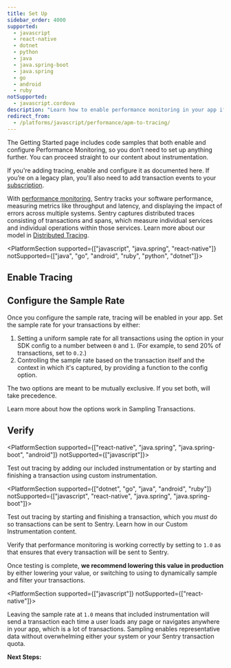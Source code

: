 ```yaml
---
title: Set Up
sidebar_order: 4000
supported:
  - javascript
  - react-native
  - dotnet
  - python
  - java
  - java.spring-boot
  - java.spring
  - go
  - android
  - ruby
notSupported:
  - javascript.cordova
description: "Learn how to enable performance monitoring in your app if it is not already set up."
redirect_from:
  - /platforms/javascript/performance/apm-to-tracing/
---
```


<Alert level="info" title="Do you need to set up?">

The Getting Started page includes code samples that both enable and configure Performance Monitoring, so you don’t need to set up anything further. You can proceed straight to our content about instrumentation.

If you're adding tracing, enable and configure it as documented here. If you’re on a legacy plan, you'll also need to add transaction events to your [subscription](https://sentry.io/pricing/).

</Alert>

With [performance monitoring](/product/performance/), Sentry tracks your software performance, measuring metrics like throughput and latency, and displaying the impact of errors across multiple systems. Sentry captures distributed traces consisting of transactions and spans, which measure individual services and individual operations within those services. Learn more about our model in [Distributed Tracing](/product/performance/distributed-tracing/).

<PlatformSection supported={["javascript", "java.spring", "react-native"]} notSupported={["java", "go", "android", "ruby", "python", "dotnet"]}>

## Enable Tracing

<PlatformContent includePath="performance/enable-tracing" />

</PlatformSection>

## Configure the Sample Rate

Once you configure the <PlatformLink to="/configuration/sampling/">sample rate</PlatformLink>, tracing will be enabled in your app. Set the sample rate for your transactions by either:

1. Setting a uniform sample rate for all transactions using the <PlatformIdentifier name="traces-sample-rate" /> option in your SDK config to a number between `0` and `1`. (For example, to send 20% of transactions, set <PlatformIdentifier name="traces-sample-rate" /> to `0.2`.)
2. Controlling the sample rate based on the transaction itself and the context in which it's captured, by providing a function to the <PlatformIdentifier name="traces-sampler" /> config option.

The two options are meant to be mutually exclusive. If you set both, <PlatformIdentifier name="traces-sampler" /> will take precedence.

<PlatformContent includePath="performance/configure-sample-rate" />

Learn more about how the options work in <PlatformLink to="/configuration/sampling/">Sampling Transactions</PlatformLink>.

## Verify

<PlatformSection supported={["react-native", "java.spring", "java.spring-boot", "android"]} notSupported={["javascript"]}>

Test out tracing by adding our <PlatformLink to="/performance/included-instrumentation/">included instrumentation</PlatformLink> or by starting and finishing a transaction using <PlatformLink to="/performance/custom-instrumentation/">custom instrumentation</PlatformLink>.

</PlatformSection>

<PlatformSection supported={["dotnet", "go", "java", "android", "ruby"]} notSupported={["javascript", "react-native", "java.spring", "java.spring-boot"]}>

Test out tracing by starting and finishing a transaction, which you *must* do so transactions can be sent to Sentry. Learn how in our <PlatformLink to="/performance/custom-instrumentation/">Custom Instrumentation</PlatformLink> content.

</PlatformSection>

Verify that performance monitoring is working correctly by setting <PlatformIdentifier name="traces-sample-rate" /> to `1.0` as that ensures that every transaction will be sent to Sentry.

Once testing is complete, **we recommend lowering this value in production** by either lowering your <PlatformIdentifier name="traces-sample-rate" /> value, or switching to using <PlatformIdentifier name="traces-sampler" /> to dynamically sample and filter your transactions.

<PlatformSection supported={["javascript"]} notSupported={["react-native"]}>

Leaving the sample rate at `1.0` means that included instrumentation will send a transaction each time a user loads any page or navigates anywhere in your app, which is a lot of transactions. Sampling enables representative data without overwhelming either your system or your Sentry transaction quota.

</PlatformSection>

**Next Steps:**

<PageGrid />
